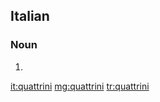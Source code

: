 ==Italian==

===Noun===
{{head|it|noun plural form|g=m}}

# {{plural of|quattrino|lang=it}}

[[it:quattrini]]
[[mg:quattrini]]
[[tr:quattrini]]